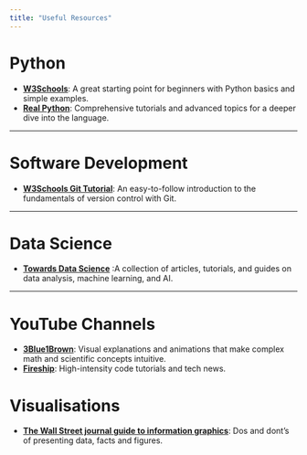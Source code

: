 ```yaml
---
title: "Useful Resources"
---
```


# Python

* [**W3Schools**](https://www.w3schools.com/python/default.asp): A great starting point for beginners with Python basics and simple examples.
* [**Real Python**](https://realpython.com/): Comprehensive tutorials and advanced topics for a deeper dive into the language.

---

# Software Development

* [**W3Schools Git Tutorial**](https://www.w3schools.com/git/default.asp): An easy-to-follow introduction to the fundamentals of version control with Git.

---

# Data Science

* [**Towards Data Science**](https://towardsdatascience.com/) :A collection of articles, tutorials, and guides on data analysis, machine learning, and AI.

---

# YouTube Channels

* [**3Blue1Brown**](https://www.youtube.com/@3blue1brown): Visual explanations and animations that make complex math and scientific concepts intuitive.
* [**Fireship**](https://www.youtube.com/@Fireship): High-intensity code tutorials and tech news.

# Visualisations

* [**The Wall Street journal guide to information graphics**](https://swisscovery.ch/permalink/41SLSP_NETWORK/19n6r1g/alma991066241679705501): Dos and dont's of presenting data, facts and figures.